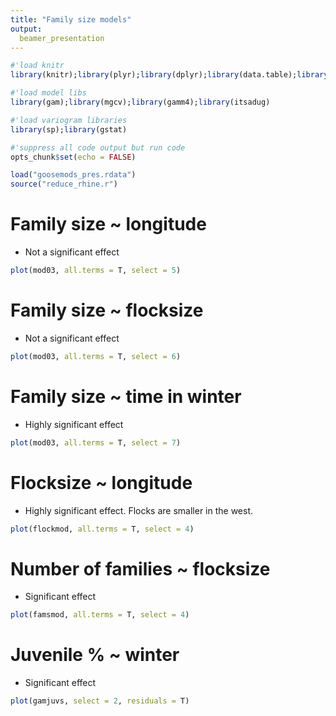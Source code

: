 ```yaml
---
title: "Family size models"
output:
  beamer_presentation
---
```


```r
#'load knitr
library(knitr);library(plyr);library(dplyr);library(data.table);library(purrr);library(ggplot2)

#'load model libs
library(gam);library(mgcv);library(gamm4);library(itsadug)

#'load variogram libraries
library(sp);library(gstat)

#'suppress all code output but run code
opts_chunk$set(echo = FALSE)
```

```r
load("goosemods_pres.rdata")
source("reduce_rhine.r")
```

# Family size ~ longitude

* Not a significant effect

```r
plot(mod03, all.terms = T, select = 5)
```

# Family size ~ flocksize

* Not a significant effect

```r
plot(mod03, all.terms = T, select = 6)
```

# Family size ~ time in winter

* Highly significant effect

```r
plot(mod03, all.terms = T, select = 7)
```

# Flocksize ~ longitude

* Highly significant effect. Flocks are smaller in the west.

```r
plot(flockmod, all.terms = T, select = 4)
```

# Number of families ~ flocksize

* Significant effect

```r
plot(famsmod, all.terms = T, select = 4)
```

# Juvenile % ~ winter

* Significant effect

```r
plot(gamjuvs, select = 2, residuals = T)
```

